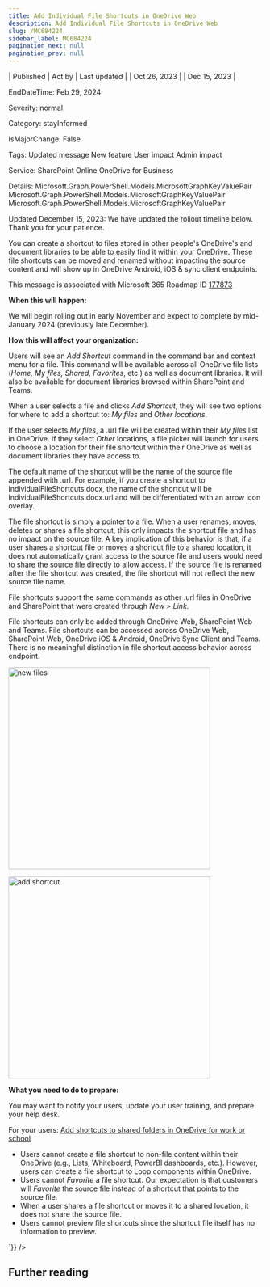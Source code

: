 ```yaml
---
title: Add Individual File Shortcuts in OneDrive Web
description: Add Individual File Shortcuts in OneDrive Web
slug: /MC684224
sidebar_label: MC684224
pagination_next: null
pagination_prev: null
---
```



| Published | Act by | Last updated |
| Oct 26, 2023 |  | Dec 15, 2023 |

EndDateTime: Feb 29, 2024

Severity: normal

Category: stayInformed

IsMajorChange: False

Tags: Updated message New feature User impact Admin impact

Service: SharePoint Online OneDrive for Business

Details: Microsoft.Graph.PowerShell.Models.MicrosoftGraphKeyValuePair Microsoft.Graph.PowerShell.Models.MicrosoftGraphKeyValuePair Microsoft.Graph.PowerShell.Models.MicrosoftGraphKeyValuePair

<div dangerouslySetInnerHTML={{__html:`
<p>Updated December 15, 2023: We have updated the rollout timeline below. Thank you for your patience.</p><p>You can create a shortcut to files stored in other people's OneDrive's and document libraries to be able to easily find it within your OneDrive. These file shortcuts can be moved and renamed without impacting the source content and will show up in OneDrive Android, iOS &amp; sync client endpoints.<br></p><p></p>
<p>This message is associated with Microsoft 365 Roadmap ID <a href="https://www.microsoft.com/microsoft-365/roadmap?filters=&amp;searchterms=177873" target="_blank">177873</a></p>
<p><b>When this will happen:</b></p>

<p>We will begin rolling out in early November and expect to complete by mid-January 2024 (previously late December).</p>

<p><b>How this will affect your organization:</b></p>

<p>Users will see an <i>Add Shortcut</i> command in the command bar and context menu for a file. This command will be available across all OneDrive file lists (<i>Home, My files, Shared, Favorites</i>, etc.) as well as document libraries. It will also be available for document libraries browsed within SharePoint and Teams.&nbsp;</p>
<p>When a user selects a file and clicks <i>Add Shortcut</i>, they will see two options for where to add a shortcut to: <i>My files</i> and <i>Other locations</i>.&nbsp;</p><p>If the user selects<i> My files</i>, a .url file will be created within their <i>My files</i> list in OneDrive. If they select <i>Other</i> locations, a file picker will launch for users to choose a location for their file shortcut within their OneDrive as well as document libraries they have access to. 
</p><p>The default name of the shortcut will be the name of the source file appended with .url. For example, if you create a shortcut to IndividualFileShortcuts.docx, the name of the shortcut will be IndividualFileShortcuts.docx.url and will be differentiated with an arrow icon overlay. 
</p><p>The file shortcut is simply a pointer to a file. When a user renames, moves, deletes or shares a file shortcut, this only impacts the shortcut file and has no impact on the source file. A key implication of this behavior is that, if a user shares a shortcut file or moves a shortcut file to a shared location, it does not automatically grant access to the source file and users would need to share the source file directly to allow access. If the source file is renamed after the file shortcut was created, the file shortcut will not reflect the new source file name.
</p><p>File shortcuts support the same commands as other .url files in OneDrive and SharePoint that were created through <i>New &gt; Link</i>. 
</p><p>File shortcuts can only be added through OneDrive Web, SharePoint Web and Teams. File shortcuts can be accessed across OneDrive Web, SharePoint Web, OneDrive iOS &amp; Android, OneDrive Sync Client and Teams. There is no meaningful distinction in file shortcut access behavior across endpoint.</p><p><img src="https://img-prod-cms-rt-microsoft-com.akamaized.net/cms/api/am/imageFileData/RW1dNZn?ver=4ab0" style="width: 400px;" alt="new files"></p><p><img src="https://img-prod-cms-rt-microsoft-com.akamaized.net/cms/api/am/imageFileData/RW1dQvt?ver=d105" style="width: 400px;" alt="add shortcut"><br></p>
<p><b>What you need to do to prepare:</b></p>
<p>You may want to notify your users, update your user training, and prepare your help desk. 
</p><p>For your users:&nbsp;<a href="https://support.microsoft.com/office/add-shortcuts-to-shared-folders-in-onedrive-for-work-or-school-d66b1347-99b7-4470-9360-ffc048d35a33" target="_blank">Add shortcuts to shared folders in OneDrive for work or school</a></p>

<ul><li>Users cannot create a file shortcut to non-file content within their OneDrive (e.g., Lists, Whiteboard, PowerBI dashboards, etc.). However, users can create a file shortcut to Loop components within OneDrive. 
</li><li>Users cannot <i>Favorite</i> a file shortcut. Our expectation is that customers will <i>Favorite</i> the source file instead of a shortcut that points to the source file. 
</li><li>When a user shares a file shortcut or moves it to a shared location, it does not share the source file. 
</li><li>Users cannot preview file shortcuts since the shortcut file itself has no information to preview.</li></ul><p></p>
`}} />

## Further reading
